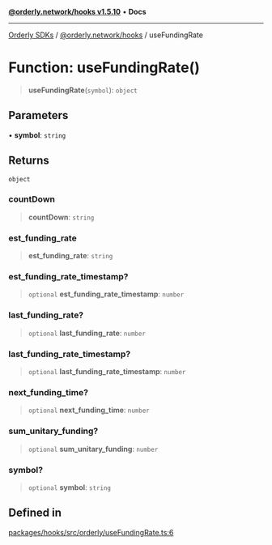 [**@orderly.network/hooks v1.5.10**](/sdks/tech-doc/@orderly.network/hooks/README) • **Docs**

***

[Orderly SDKs](/sdks/tech-doc/packages) / [@orderly.network/hooks](/sdks/tech-doc/@orderly.network/hooks/README) / useFundingRate

# Function: useFundingRate()

> **useFundingRate**(`symbol`): `object`

## Parameters

• **symbol**: `string`

## Returns

`object`

### countDown

> **countDown**: `string`

### est\_funding\_rate

> **est\_funding\_rate**: `string`

### est\_funding\_rate\_timestamp?

> `optional` **est\_funding\_rate\_timestamp**: `number`

### last\_funding\_rate?

> `optional` **last\_funding\_rate**: `number`

### last\_funding\_rate\_timestamp?

> `optional` **last\_funding\_rate\_timestamp**: `number`

### next\_funding\_time?

> `optional` **next\_funding\_time**: `number`

### sum\_unitary\_funding?

> `optional` **sum\_unitary\_funding**: `number`

### symbol?

> `optional` **symbol**: `string`

## Defined in

[packages/hooks/src/orderly/useFundingRate.ts:6](https://github.com/OrderlyNetwork/js-sdk/blob/554ae704783e3b83c40bb234a899e8f02987d9b6/packages/hooks/src/orderly/useFundingRate.ts#L6)
